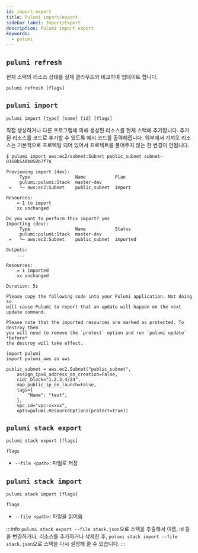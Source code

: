 ```yaml
---
id: import-export
title: Pulumi import/export
sidebar_label: Import/Export
description: Pulumi import export
keywords:
  - pulumi
---
```


## `pulumi refresh`

현재 스택의 리소스 상태를 실제 클라우드와 비교하여 업데이트 합니다.

```shell
pulumi refresh [flags]
```

## `pulumi import`

```shell
pulumi import [type] [name] [id] [flags]
```

직접 생성하거나 다른 프로그램에 의해 생성된 리소스를 현재 스택에 추가합니다. 추가된 리소스를 코드로 추가할 수 있도록 예시 코드를 출력해줍니다.
외부에서 가져오 리소스는 기본적으로 프로텍팅 되어 있어서 프로텍트를 풀어주지 않는 한 변경이 안됩니다.

```shell {1,44}
$ pulumi import aws:ec2/subnet:Subnet public_subnet subnet-0160b548b050b7f7a

Previewing import (dev):
     Type                 Name           Plan
     pulumi:pulumi:Stack  master-dev
 =   └─ aws:ec2:Subnet    public_subnet  import

Resources:
    = 1 to import
    xx unchanged

Do you want to perform this import? yes
Importing (dev):
     Type                 Name           Status
     pulumi:pulumi:Stack  master-dev
 =   └─ aws:ec2:Subnet    public_subnet  imported

Outputs:
    ...

Resources:
    = 1 imported
    xx unchanged

Duration: 5s

Please copy the following code into your Pulumi application. Not doing so
will cause Pulumi to report that an update will happen on the next update command.

Please note that the imported resources are marked as protected. To destroy them
you will need to remove the `protect` option and run `pulumi update` *before*
the destroy will take effect.

import pulumi
import pulumi_aws as aws

public_subnet = aws.ec2.Subnet("public_subnet",
    assign_ipv6_address_on_creation=False,
    cidr_block="1.2.3.4/24",
    map_public_ip_on_launch=False,
    tags={
        "Name": "test",
    },
    vpc_id="vpc-xxxxx",
    opts=pulumi.ResourceOptions(protect=True))
```

## `pulumi stack export`

```shell
pulumi stack export [flags]
```

`flags`

- `--file <path>`: 파일로 저장

## `pulumi stack import`

```shell
pulumi stack import [flags]
```

`flags`

- `--file <path>`: 파일을 읽어옴

:::info
`pulumi stack export --file stack.json`으로 스택을 추출해서 이름, id 등을 변경하거나, 리소스를 추가하거나 삭제한 후, `pulumi stack import --file stack.json`으로 스택을 다시 설정해 줄 수 있습니다.
:::
